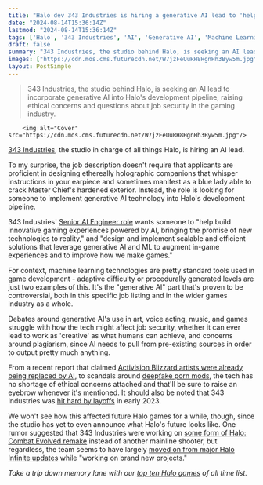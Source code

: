 ```yaml
---
title: "Halo dev 343 Industries is hiring a generative AI lead to 'help build innovative gaming experiences powered by AI'"
date: "2024-08-14T15:36:14Z"
lastmod: "2024-08-14T15:36:14Z"
tags: ['Halo', '343 Industries', 'AI', 'Generative AI', 'Machine Learning', 'Art', 'Voice Acting', 'Music', 'Gaming Industry', 'Job Security', 'Plagiarism', 'Ethical Concerns', 'Deepfake Porn Mods', 'Layoffs', 'Halo: Combat Evolved', 'Halo Infinite']
draft: false
summary: "343 Industries, the studio behind Halo, is seeking an AI lead to incorporate generative AI into Halo's development pipeline, raising ethical concerns and questions about job security in the gaming industry."
images: ["https://cdn.mos.cms.futurecdn.net/W7jzFeUuRH8HgnHh3Byw5m.jpg"]
layout: PostSimple
---
```

> 343 Industries, the studio behind Halo, is seeking an AI lead to incorporate generative AI into Halo's development pipeline, raising ethical concerns and questions about job security in the gaming industry.


        <img alt="Cover" src="https://cdn.mos.cms.futurecdn.net/W7jzFeUuRH8HgnHh3Byw5m.jpg"/>
        
[343 Industries](https://www.gamesradar.com/tag/343-industries/), the studio in charge of all things Halo, is hiring an AI lead.

To my surprise, the job description doesn't require that applicants are proficient in designing ethereally holographic companions that whisper instructions in your earpiece and sometimes manifest as a blue lady able to crack Master Chief's hardened exterior. Instead, the role is looking for someone to implement generative AI technology into Halo's development pipeline. 

343 Industries' [Senior AI Engineer role](https://jobs.careers.microsoft.com/global/en/job/1741413/Senior-AI-Engineer) wants someone to "help build innovative gaming experiences powered by AI, bringing the promise of new technologies to reality," and "design and implement scalable and efficient solutions that leverage generative AI and ML to augment in-game experiences and to improve how we make games."

For context, machine learning technologies are pretty standard tools used in game development - adaptive difficulty or procedurally generated levels are just two examples of this. It's the "generative AI" part that's proven to be controversial, both in this specific job listing and in the wider games industry as a whole. 

Debates around generative AI's use in art, voice acting, music, and games struggle with how the tech might affect job security, whether it can ever lead to work as 'creative' as what humans can achieve, and concerns around plagiarism, since AI needs to pull from pre-existing sources in order to output pretty much anything. 

From a recent report that claimed [Activision Blizzard artists were already being replaced by AI](https://www.gamesradar.com/games/call-of-duty/activision-blizzard-is-reportedly-already-making-games-with-ai-and-quietly-sold-an-ai-generated-microtransaction-in-call-of-duty-modern-warfare-3/), to scandals around [deepfake porn mods](https://www.gamesradar.com/voice-actors-call-out-ai-as-imitations-spread-in-erotic-skyrim-mods-i-do-not-give-consent/), the tech has no shortage of ethical concerns attached and that'll be sure to raise an eyebrow whenever it's mentioned. It should also be noted that 343 Industries was [hit hard by layoffs](https://www.gamesradar.com/halo-infinite-studio-reportedly-hit-hard-by-microsofts-latest-round-of-layoffs/) in early 2023. 

We won't see how this affected future Halo games for a while, though, since the studio has yet to even announce what Halo's future looks like. One rumor suggested that 343 Industries were working on [some form of Halo: Combat Evolved remake](https://www.gamesradar.com/games/halo/halo-combat-evolved-is-reportedly-getting-some-form-of-a-remaster-as-xbox-considers-bringing-the-iconic-fps-series-to-ps5-for-the-first-time/) instead of another mainline shooter, but regardless, the team seems to have largely [moved on from major Halo Infinite updates](https://www.gamesradar.com/343-industries-slows-down-halo-infinite-support-while-working-on-brand-new-projects-right-after-the-fps-best-and-last-season-ever/) while "working on brand new projects."

*Take a trip down memory lane with our *[<em>top ten Halo games</em>](https://www.gamesradar.com/best-halo-games/)* of all time list.*
        